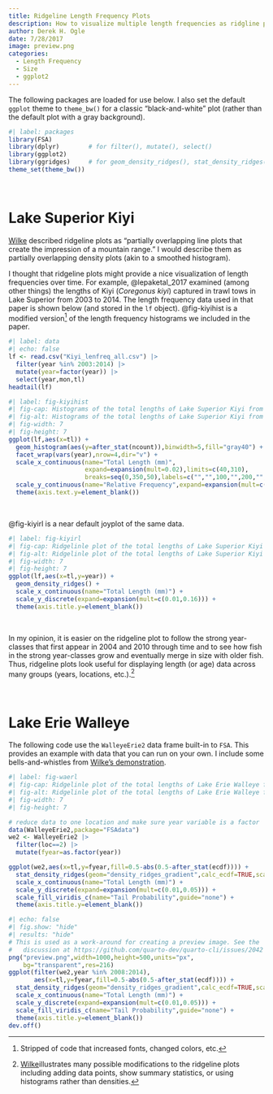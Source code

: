 ```yaml
---
title: Ridgeline Length Frequency Plots
description: How to visualize multiple length frequencies as ridgline plots.
author: Derek H. Ogle
date: 7/28/2017
image: preview.png
categories:
  - Length Frequency
  - Size
  - ggplot2
---
```


:::{.callout-note}
The following packages are loaded for use below. I also set the default `ggplot` theme to `theme_bw()` for a classic "black-and-white" plot (rather than the default plot with a gray background).
:::

```r
#| label: packages
library(FSA)
library(dplyr)        # for filter(), mutate(), select()
library(ggplot2)
library(ggridges)     # for geom_density_ridges(), stat_density_ridges(), et al.
theme_set(theme_bw())
```

&nbsp;

# Lake Superior Kiyi
[Wilke](https://wilkelab.org/ggridges/articles/introduction.html) described ridgeline plots as "partially overlapping line plots that create the impression of a mountain range." I would describe them as partially overlapping density plots (akin to a smoothed histogram).

I thought that ridgeline plots might provide a nice visualization of length frequencies over time. For example, @lepaketal_2017 examined (among other things) the lengths of Kiyi (*Coregonus kiyi*) captured in trawl tows in Lake Superior from 2003 to 2014. The length frequency data used in that paper is shown below (and stored in the `lf` object). @fig-kiyihist is a modified version^[Stripped of code that increased fonts, changed colors, etc.] of the length frequency histograms we included in the paper.

```r
#| label: data
#| echo: false
lf <- read.csv("Kiyi_lenfreq_all.csv") |>
  filter(year %in% 2003:2014) |>
  mutate(year=factor(year)) |>
  select(year,mon,tl)
headtail(lf)
```

```r
#| label: fig-kiyihist
#| fig-cap: Histograms of the total lengths of Lake Superior Kiyi from 2003 to 2014.
#| fig-alt: Histograms of the total lengths of Lake Superior Kiyi from 2003 to 2014.
#| fig-width: 7
#| fig-height: 7
ggplot(lf,aes(x=tl)) +
  geom_histogram(aes(y=after_stat(ncount)),binwidth=5,fill="gray40") +
  facet_wrap(vars(year),nrow=4,dir="v") +
  scale_x_continuous(name="Total Length (mm)",
                     expand=expansion(mult=0.02),limits=c(40,310),
                     breaks=seq(0,350,50),labels=c("","",100,"",200,"",300,"")) +
  scale_y_continuous(name="Relative Frequency",expand=expansion(mult=c(0,0.05))) +
  theme(axis.text.y=element_blank())
```

&nbsp;

@fig-kiyirl is a near default joyplot of the same data.
 
```r
#| label: fig-kiyirl
#| fig-cap: Ridgelinle plot of the total lengths of Lake Superior Kiyi from 2003 to 2014.
#| fig-alt: Ridgelinle plot of the total lengths of Lake Superior Kiyi from 2003 to 2014.
#| fig-width: 7
#| fig-height: 7
ggplot(lf,aes(x=tl,y=year)) +
  geom_density_ridges() +
  scale_x_continuous(name="Total Length (mm)") +
  scale_y_discrete(expand=expansion(mult=c(0.01,0.16))) +
  theme(axis.title.y=element_blank())
```

&nbsp;

In my opinion, it is easier on the ridgeline plot to follow the strong year-classes that first appear in 2004 and 2010 through time and to see how fish in the strong year-classes grow and eventually merge in size with older fish. Thus, ridgeline plots look useful for displaying length (or age) data across many groups (years, locations, etc.).^[[Wilke](https://wilkelab.org/ggridges/articles/introduction.html)illustrates many possible modifications to the ridgeline plots including adding data points, show summary statistics, or using histograms rather than densities.]

&nbsp;

# Lake Erie Walleye
The following code use the `WalleyeErie2` data frame built-in to `FSA`. This provides an example with data that you can run on your own. I include some bells-and-whistles from [Wilke's demonstration](https://wilkelab.org/ggridges/articles/introduction.html).

```r
#| label: fig-waerl
#| fig-cap: Ridgelinle plot of the total lengths of Lake Erie Walleye from 2003 to 2014.
#| fig-alt: Ridgelinle plot of the total lengths of Lake Erie Walleye from 2003 to 2014.
#| fig-width: 7
#| fig-height: 7

# reduce data to one location and make sure year variable is a factor
data(WalleyeErie2,package="FSAdata")
we2 <- WalleyeErie2 |>
  filter(loc==2) |>
  mutate(fyear=as.factor(year))

ggplot(we2,aes(x=tl,y=fyear,fill=0.5-abs(0.5-after_stat(ecdf)))) +
  stat_density_ridges(geom="density_ridges_gradient",calc_ecdf=TRUE,scale=1) +
  scale_x_continuous(name="Total Length (mm)") +
  scale_y_discrete(expand=expansion(mult=c(0.01,0.05))) +
  scale_fill_viridis_c(name="Tail Probability",guide="none") +
  theme(axis.title.y=element_blank())
```



```r
#| echo: false
#| fig.show: "hide"
#| results: "hide"
# This is used as a work-around for creating a preview image. See the
#   discussion at https://github.com/quarto-dev/quarto-cli/issues/2042
png("preview.png",width=1000,height=500,units="px",
    bg="transparent",res=216)
ggplot(filter(we2,year %in% 2008:2014),
       aes(x=tl,y=fyear,fill=0.5-abs(0.5-after_stat(ecdf)))) +
  stat_density_ridges(geom="density_ridges_gradient",calc_ecdf=TRUE,scale=1) +
  scale_x_continuous(name="Total Length (mm)") +
  scale_y_discrete(expand=expansion(mult=c(0.01,0.05))) +
  scale_fill_viridis_c(name="Tail Probability",guide="none") +
  theme(axis.title.y=element_blank())
dev.off()
```
